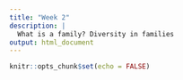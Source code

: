 ```yaml
---
title: "Week 2"
description: |
  What is a family? Diversity in families
output: html_document
---
```


```r
knitr::opts_chunk$set(echo = FALSE)
```

